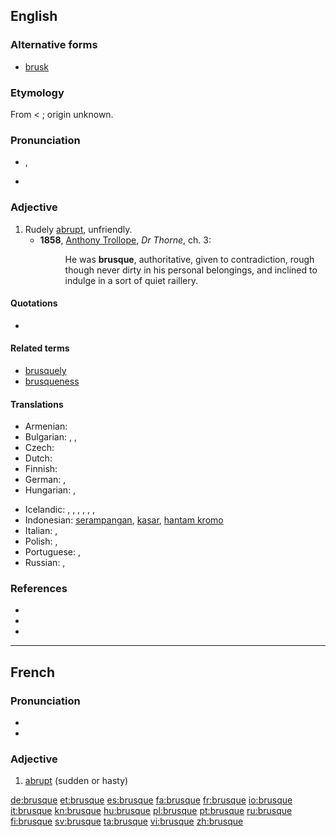 ==English==

===Alternative forms===
* [[brusk]]

===Etymology===
From {{etyl|fr}} {{term|lang=fr|brusque}} < {{etyl|it}} {{term|lang=it|brusco||rude, sharp, sour}}; origin unknown.

===Pronunciation===
* {{IPA|/bruːsk/}}, {{SAMPA|/bru:sk/}}
* {{audio|en-us-brusque.ogg|Audio (US)}}

===Adjective===
{{en-adj|brusqu|er|more}}

# Rudely [[abrupt]], unfriendly.
#* '''1858''', [[w:Anthony_Trollope|Anthony Trollope]], ''Dr Thorne'', ch. 3:
#*: He was '''brusque''', authoritative, given to contradiction, rough though never dirty in his personal belongings, and inclined to indulge in a sort of quiet raillery.

====Quotations====
* {{seemoreCites}}

====Related terms====
* [[brusquely]]
* [[brusqueness]]

====Translations====
{{trans-top|rudely abrupt, unfriendly}}
* Armenian: {{t-|hy|բռի|tr=bṙi}}
* Bulgarian: {{t+|bg|груб}},  {{t|bg|рязък}},  {{t|bg|безцеремонен}}
* Czech: {{t-|cs|bryskní}}
* Dutch: {{t-|nl|bruusk}}
* Finnish: {{t-|fi|töykeä}}
* German: {{t-|de|brüskierend}}, {{t+|de|brüsk}}
* Hungarian: {{t+|hu|nyers}}, {{t+|hu|durva}}
{{trans-mid}}
* Icelandic: {{t|is|þurr á manninn}},  {{t|is|þurr á manninn|m}},  {{t|is|stuttur í spuna|m}},  {{t|is|stuttaralegur|m}},  {{t+|is|hranalegur|m}},  {{t|is|byrstur|m}}, {{t|is|ruddalegur|m}}
* Indonesian: [[serampangan]], [[kasar]], [[hantam kromo]]
* Italian: {{t-|it|brusco|m}}, {{t+|it|brusca|f}}
* Polish: {{t|pl|opryskliwy|m}}, {{t|pl|szorstki|m}}
* Portuguese: {{t+|pt|brusco|m}},  {{t-|pt|brusca|f}}
* Russian: {{t+|ru|грубый}}, {{t+|ru|резкий}}
{{trans-bottom}}

===References===
* {{R:Webster 1913}}
* {{R:Century 1911}}
* {{R:OneLook}}

----

==French==
{{wikipedia|lang=fr}}

===Pronunciation===
* {{IPA|/bʁysk/|lang=fr}}
* {{audio|Fr-brusque.ogg|brusque}}

===Adjective===
{{fr-adj-mf}}

# [[abrupt]] (sudden or hasty)

[[de:brusque]]
[[et:brusque]]
[[es:brusque]]
[[fa:brusque]]
[[fr:brusque]]
[[io:brusque]]
[[it:brusque]]
[[kn:brusque]]
[[hu:brusque]]
[[pl:brusque]]
[[pt:brusque]]
[[ru:brusque]]
[[fi:brusque]]
[[sv:brusque]]
[[ta:brusque]]
[[vi:brusque]]
[[zh:brusque]]
